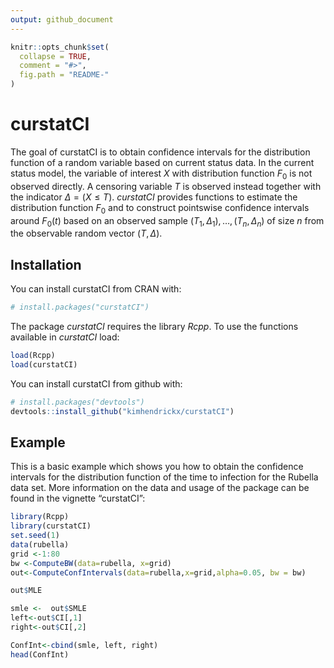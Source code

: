 ```yaml
---
output: github_document
---
```


<!-- README.md is generated from README.Rmd. Please edit that file -->

```r
knitr::opts_chunk$set(
  collapse = TRUE,
  comment = "#>",
  fig.path = "README-"
)
```

# curstatCI

The goal of curstatCI is to obtain confidence intervals for the distribution function of a random variable based on current status data.
In the current status model, the variable of interest $X$ with distribution function $F_0$ is not observed directly. A censoring variable $T$ is observed instead together with the indicator $\Delta = (X \le T)$. *curstatCI* provides functions to estimate the distribution function $F_0$ and to construct pointswise confidence intervals around $F_0(t)$ based on an observed sample $(T_1, \Delta_1),\ldots, (T_n, \Delta_n)$ of size $n$ from the observable random  vector $(T, \Delta)$.


## Installation
You can install curstatCI from CRAN with:
``` r
# install.packages("curstatCI")
```
The package *curstatCI* requires the library *Rcpp*. To use the functions available in *curstatCI* load:

``` r
load(Rcpp)
load(curstatCI)
```


You can install curstatCI from github with:


``` r
# install.packages("devtools")
devtools::install_github("kimhendrickx/curstatCI")
```



## Example

This is a basic example which shows you how to obtain the confidence intervals for the distribution function of the time to infection for the Rubella data set. More information on the data and usage of the package can be found in the vignette "curstatCI":

```r
library(Rcpp)
library(curstatCI)
set.seed(1)
data(rubella) 
grid <-1:80
bw <-ComputeBW(data=rubella, x=grid)
out<-ComputeConfIntervals(data=rubella,x=grid,alpha=0.05, bw = bw)

out$MLE

smle <-  out$SMLE
left<-out$CI[,1]
right<-out$CI[,2]

ConfInt<-cbind(smle, left, right)
head(ConfInt)
```

